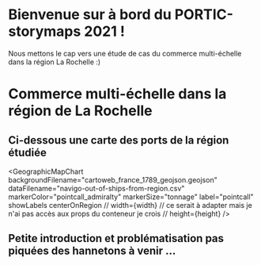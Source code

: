 

# Bienvenue sur à bord du PORTIC-storymaps 2021 !

Nous mettons le cap vers une étude de cas du commerce multi-échelle dans la région La Rochelle :)


# Commerce multi-échelle dans la région de La Rochelle


## Ci-dessous une carte des ports de la région étudiée 

<GeographicMapChart 
  backgroundFilename="cartoweb_france_1789_geojson.geojson" 
  dataFilename="navigo-out-of-ships-from-region.csv"
  markerColor="pointcall_admiralty"
  markerSize="tonnage"
  label="pointcall"
  showLabels
  centerOnRegion
  // width={width} // ce serait à adapter mais je n'ai pas accès aux props du conteneur je crois
  // height={height}
/>


## Petite introduction et problématisation pas piquées des hannetons à venir ... 